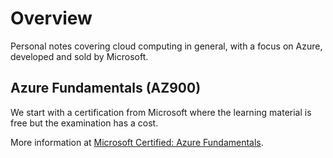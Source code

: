 # Overview {.unnumbered}

Personal notes covering cloud computing in general, with a focus on Azure,
  developed and sold by Microsoft.

## Azure Fundamentals (AZ900)

We start with a certification from Microsoft where the learning material is
  free but the examination has a cost.
  
More information at [Microsoft Certified: Azure Fundamentals][az900].


<!-- Links -->

[az900]:
https://learn.microsoft.com/en-us/credentials/certifications/azure-fundamentals
